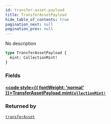 ```yaml
---
id: transfer-asset-payload
title: TransferAssetPayload
hide_table_of_contents: true
pagination_next: null
pagination_prev: null
---
```








No description

```graphql
type TransferAssetPayload {
  mint: CollectionMint!
}
```


### Fields

#### [<code style={{ fontWeight: 'normal' }}>TransferAssetPayload.<b>mint</b></code>](#)<Bullet />[`CollectionMint!`](/api/objects/collection-mint) <Badge class="secondary" text="non-null"/> <Badge class="secondary" text="object"/>
> 
> 



### Returned by

[`transferAsset`](/api/mutations/transfer-asset)  <Badge class="secondary" text="mutation"/>



